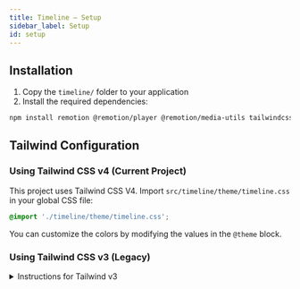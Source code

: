```yaml
---
title: Timeline – Setup
sidebar_label: Setup
id: setup
---
```


## Installation

1. Copy the `timeline/` folder to your application
2. Install the required dependencies:

```bash
npm install remotion @remotion/player @remotion/media-utils tailwindcss
```

## Tailwind Configuration

### Using Tailwind CSS v4 (Current Project)

This project uses Tailwind CSS V4. Import `src/timeline/theme/timeline.css` in your global CSS file:

```css
@import './timeline/theme/timeline.css';
```

You can customize the colors by modifying the values in the `@theme` block.

### Using Tailwind CSS v3 (Legacy)

<details>
  <summary>
  Instructions for Tailwind v3
  </summary>
Use `src/timeline/theme/timeline-preset.mjs` as a preset in your `tailwind.config.js`:

Then, set up your `tailwind.config.js` like this:

```js
import timelinePreset from './timeline/theme/timeline-preset.mjs';

/** @type {import('tailwindcss').Config} */
export default {
  presets: [timelinePreset],
  content: ['./index.html', './src/**/*.{js,ts,jsx,tsx}'],
  theme: {
    extend: {
      // Add your custom theme extensions here
    },
  },
};
```

</details>
